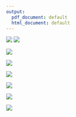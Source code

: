 ```yaml
---
output:
  pdf_document: default
  html_document: default
---
```

![](Learning Rate_ 0.001.png)
![](Learning Rate_ 0.003.png)

![](Learning Rate_ 0.007.png)

![](Learning Rate_ 0.013.png)

![](Learning Rate_ 0.025.png)

![](Learning Rate_ 0.05.png)

![](Learning Rate_ 0.1.png)

![](Learning Rate_ 0.5.png)
